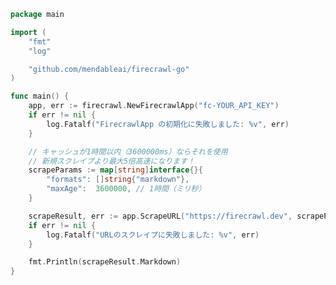 ```go Go
package main

import (
    "fmt"
    "log"

    "github.com/mendableai/firecrawl-go"
)

func main() {
    app, err := firecrawl.NewFirecrawlApp("fc-YOUR_API_KEY")
    if err != nil {
        log.Fatalf("FirecrawlApp の初期化に失敗しました: %v", err)
    }

    // キャッシュが1時間以内（3600000ms）ならそれを使用
    // 新規スクレイプより最大5倍高速になります！
    scrapeParams := map[string]interface{}{
        "formats": []string{"markdown"},
        "maxAge":  3600000, // 1時間（ミリ秒）
    }

    scrapeResult, err := app.ScrapeURL("https://firecrawl.dev", scrapeParams)
    if err != nil {
        log.Fatalf("URLのスクレイプに失敗しました: %v", err)
    }

    fmt.Println(scrapeResult.Markdown)
}
```
